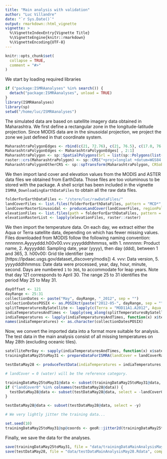 ```yaml
---
title: "Main analysis with validation"
author: "Luc Villandre"
date: "`r Sys.Date()`"
output: rmarkdown::html_vignette
vignette: >
  %\VignetteIndexEntry{Vignette Title}
  %\VignetteEngine{knitr::rmarkdown}
  %\VignetteEncoding{UTF-8}
---
```


```r
knitr::opts_chunk$set(
  collapse = TRUE,
  comment = "#>"
)
```
We start by loading required libraries
```r
if ("package:ISMRAanalyses" %in% search()) {
  detach("package:ISMRAanalyses", unload = TRUE)
}
library(ISMRAanalyses)
library(sp)
setwd("/home/luc/ISMRAanalyses")
```
The simulated data are based on satellite imagery data obtained in Maharashtra. We first define a rectangular zone in the longitude-latitude projection. Since MODIS data are in the sinusoidal projection, we project the zone we just defined in that coordinate system.
```r
MaharashtraPolygonEdges <- rbind(c(21, 72.76), c(21, 76.5), c(17.0, 76.5), c(17.0, 72.6), c(21, 72.6))
MaharashtraPolygonEdges <- MaharashtraPolygonEdges[ , 2:1]
MaharashtraPolygon <- sp::SpatialPolygons(Srl = list(sp::Polygons(list(sp::Polygon(coords = MaharashtraPolygonEdges)), ID = "Mumbai")))
raster::crs(MaharashtraPolygon) <- sp::CRS("+proj=longlat +datum=WGS84 +no_defs +ellps=WGS84 +towgs84=0,0,0")
MaharashtraPolygonOtherCRS <- sp::spTransform(MaharashtraPolygon, CRSobj = sp::CRS("+proj=sinu +lon_0=0 +x_0=0 +y_0=0 +R=6371007.181 +units=m +no_defs"))
```
We then import land cover and elevation values from the MODIS and ASTER data files we obtained from EarthData. Those files are too voluminous to be stored with the package. A shell script has been included in the vignette `ISMRA_DownloadingEarthDataFiles` to obtain all the raw data files.
```r
folderForEarthDataFiles <- "/store/luc/rawDataFiles/"
landCoverFiles <- list.files(folderForEarthDataFiles, pattern = "MCD*", full.names = TRUE)
landCoverRasterSinusoidal <- produceLandCover(landCoverFiles, regionPolygon = MaharashtraPolygonOtherCRS)
elevationFiles <- list.files(path = folderForEarthDataFiles, pattern = "*dem.tif", full.names = TRUE)
elevationRasterList <- lapply(elevationFiles, raster::raster)
```
We then import the temperature data. On each day, we extract either the Aqua or Terra satellite data, depending on which has fewer missing values. Files downloaded from MODIS follow the following naming convention: nnnnnnn.Ayyyyddd.h00v00.vvv.yyyydddhhmmss, with
1. nnnnnnn: Product name,
2. Ayyyyddd: Sampling date, year (yyyy), then day (ddd), between 1 and 365,
3. h00v00: Grid tile identifier (see [https://lpdaac.usgs.gov/dataset_discovery/modis])
4. vvv: Data version,
5. yyyydddhhmmss: Date data were processed, year, day, hour, minute, second.
Days are numbered `1` to `366`, to accommodate for leap years. Note that day 121 corresponds to April 30. The range 25 to 31 identifies the period May 25 to May 31.
```r
dayOffset <- 121 
dayRange <- 25:31 
collectionDates <- paste("May", dayRange, "_2012", sep = "")
collectionDatesPOSIX <- as.POSIXct(paste("2012-05-", dayRange, sep = ""))
splitTemperaturesBySatellite <- lapply(c(Terra = "MOD11A1.A2012", Aqua = "MYD11A1.A2012"), FUN = listSDStoImport, rawDataFilesLocation = folderForEarthDataFiles, dayOffset = dayOffset, dayRange = dayRange, collectionDates = collectionDates)
indiaTemperaturesAndTimes <- lapply(seq_along(splitTemperaturesBySatellite$Aqua), FUN = funToGetDailyRastersAndSatelliteName, splitTemperaturesBySatellite = splitTemperaturesBySatellite, MaharashtraPolygonOtherCRS = MaharashtraPolygonOtherCRS)
indiaTemperatures <- lapply(indiaTemperaturesAndTimes, function(x) x$temperatureRaster)
names(indiaTemperatures) <- as.character(collectionDatesPOSIX)
```
Now, we convert the imported data into a format more suitable for analysis. The test data in the main analysis consist of all missing temperatures on May 28th (excluding oceanic tiles).
```r
satellitePerDay <- sapply(indiaTemperaturesAndTimes, function(x) x$satellite)
trainingDataMay25toMay31 <- prepareDataForISMRA(landCover = landCoverRasterSinusoidal, elevations = elevationRasterList, temperatures = indiaTemperatures, collectionDatesPOSIX = collectionDatesPOSIX, satelliteNamesVec = satellitePerDay)

testDataMay28 <- produceTestData(indiaTemperatures = indiaTemperatures, boundaryPolygon = MaharashtraPolygonOtherCRS, dayIndex = length(indiaTemperatures) - 3, satelliteNamesVec = satellitePerDay[[4]], landCover = landCoverRasterSinusoidal, elevation = elevationRasterList, collectionDatesPOSIX = collectionDatesPOSIX)

# landCover = 0 (water) will be the reference category.

trainingDataMay25toMay31@data <- subset(trainingDataMay25toMay31@data, select = -landCover0)
if ("landCover0" %in% colnames(testDataMay28@data)) {
  testDataMay28@data <- subset(testDataMay28@data, select = -landCover0)
}

testDataMay28@data <- subset(testDataMay28@data, select = -y)

# We very lightly jitter the training data...

set.seed(10)
trainingDataMay25toMay31@sp@coords <- geoR::jitter2d(trainingDataMay25toMay31@sp@coords, max = 0.00001)
```
Finally, we save the data for the analyses.
```r
save(trainingDataMay25toMay31, file = "data/trainingDataMainAnalysisMay25toMay31.Rdata", compress = TRUE)
save(testDataMay28, file = "data/testDataMainAnalysisMay28.Rdata", compress = TRUE)
```
